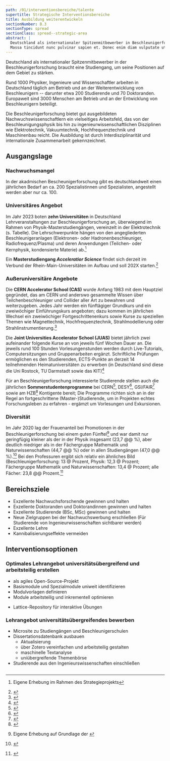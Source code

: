 ```yaml
---
path: /01/interventionsbereiche/talente
supertitle: Strategische Interventionsbereiche
title: Ausbildung weiterentwickeln
sectionNumber: B.3
sectionType: spread
sectionClass: spread--strategic-area
abstract: |
  Deutschland als internationaler Spitzenmitbewerber in Beschleunigerforschung braucht eienn Studiengang, um seine Positionen auf dem Gebiet zu verstärken.{.orange}
  Massa tincidunt nunc pulvinar sapien et. Donec enim diam vulputate ut. Tortor pretium viverra suspendisse potenti nullam ac tortor vitae purus.{.red}
---
```



<div class="spread--left spread-area--intro">

Deutschland als internationaler Spitzenmitbewerber in der Beschleunigerforschung braucht eine Studiengang, um seine Positionen auf dem Gebiet zu stärken.

Rund 1000 Physiker, Ingenieure und Wissenschaftler arbeiten in Deutschland täglich am Betrieb und an der Weiterentwicklung von Beschleunigern -- darunter etwa 200 Studierende und 70 Doktoranden. Europaweit sind 3000 Menschen am Betrieb und an der Entwicklung von Beschleunigern beteiligt.

Die Beschleunigerforschung bietet gut ausgebildeten Nachwuchswissenschaftlern ein vielseitiges Arbeitsfeld, das von der Beschleunigungsphysik bis hin zu ingenieurwissenschaftlichen Disziplinen wie Elektrotechnik, Vakuumtechnik, Hochfrequenztechnik und Maschinenbau reicht. Die Ausbildung ist durch Interdisziplinarität und internationale Zusammenarbeit gekennzeichnet.

</div>

<div class="spread--left spread-area--strategic-map">

</div>

<div class="spread--right spread-area--strategic-starting-point">

## Ausgangslage

### Nachwuchsmangel

In der akadmischen Bescheunigerforschung gibt es deutschlandweit einen jährlichen Bedarf an ca. 200 Spezialistinnen und Spezialisten, angestellt werden aber nur ca. 100.

### Universitäres Angebot

Im Jahr 2023 boten **zehn Universitäten** in Deutschland Lehrveranstaltungen zur Beschleunigerforschung an, überwiegend im Rahmen von Physik-Masterstudiengängen, vereinzelt in der Elektrotechnik (s. Tabelle). Die Lehrschwerpunkte hängen von den angegliederten Beschleunigeranlagen (Elektronen- oder Hadronenbeschleuniger, Radiofrequenz/Plasma) und deren Anwendungen (Teilchen- oder Kernphysik, kondensierte Materie) ab.[^1]

Ein **Masterstudiengang _Acceleratior Science_** findet sich derzeit im Verbund der Rhein-Main-Universitäten im Aufbau und soll 202<note>X</note> starten.[^2]

### Außeruniversitäre Angebote

Die **CERN Accelerator School (CAS)** wurde Anfang 1983 mit dem Hauptziel gegründet, das am CERN und anderswo gesammelte Wissen über Teilchenbeschleuniger und Collider aller Art zu bewahren und weiterzugeben. Jedes Jahr werden ein fünftägiger Grundkurs und ein zweiwöchiger Einführungskurs angeboten; dazu kommen im jährlichen Wechsel ein zweiwöchiger Fortgeschrittenenkurs sowie Kurse zu speziellen Themen wie Magnettechnik, Hochfrequenztechnik, Strahlmodellierung oder Strahlinstrumentierung.[^3]

Die **Joint Universities Accelerator School (JUAS)** bietet jährlich zwei aufeinander folgende Kurse an von jeweils fünf Wochen Dauer an. Die jeweils rund 100 Stunden Vorlesungenstunden werden durch Live-Tutorials, Computersitzungen und Gruppenarbeiten ergänzt. Schriftliche Prüfungen ermöglichen es den Studierenden, ECTS-Punkte an derzeit 14 teilnehmenden Heimatuniversitäten zu erwerben (in Deutschland sind diese die Uni Rostock, TU Darmstadt sowie das KIT)[^4]

Für an Beschleunigerforschung interessierte Studierende stellen auch die jährlichen **Sommerstudentenprogramme** bei CERN[^5], DESY[^6], GSI/FAIR[^7] sowie am HZB[^8] Kontigente bereit; Die Programme richten sich an in der Regel an fortgeschrittene (Master-)Studierende, um in Projekten echtes Forschungsleben zu erfahren - ergämzt um Vorlesungen und Exkursionen.

### Diversität

Im Jahr 2020 lag der Frauenanteil bei Promotionen in der Beschleunigerforschung bei einem guten Fünftel[^9] und war damit
nur geringfügig kleiner als der in der Physik insgesamt (23,7 @@ %), aber deutlich niedriger als in der Fächergruppe
Mathematik und Naturwissenschaften (44,7 @@ %) oder in allen Studiengängen (47,0 @@ %).[^10] Bei den Professuren ergibt
sich relativ ein ähnliches Bild (Beschleunigerforschung: 13 @ Prozent, Physik: 12,3 @ Prozent; Fächergruppe Mathematik
und Naturwissenschaften: 13,4 @ Prozent; alle Fächer: 23,8 @@ Prozent.[^11]

</div>

<div class="spread--right spread-area--strategic-goals">

## Bereichsziele

- Exzellente Nachwuchsforschende gewinnen und halten
- Exzellente Doktoranden und Doktorandinnen gewinnen und halten
- Exzellente Studierende (BSc, MSc) gewinnen und halten
- Neue Zielgruppen bei der Nachwuchswerbung erschließen (Für Studierende von Ingenieurwissenschaften sichtbarer werden)
- Exzellente Lehre
- Kannibalisierungseffekte vermeiden

</div>

<div class="spread--right spread-area--strategic-interventions">

## Interventionsoptionen

### Optimales Lehrangebot universitätsübergreifend und arbeitsteilig erstellen

- als agiles Open-Source-Projekt
- Basismodule und Spezialmodule uniweit identifizieren
- Modulvorlagen definieren
- Module arbeitsteilig und inkrementell optimieren

* Lattice-Repository für interaktive Übungen

### Lehrangebot universitätsübergreifendes bewerben

- Microsite zu Studiengängen und Beschleunigerschulen
- Dissertationsdatenbank ausbauen
  - Aktualisierung
  - über Zotero vereinfachen und arbeitsteilig gestalten
  - maschinelle Textanalyse
  - uniübergreifende Themenbörse
- Studierende aus den Ingenieurswissenschaften einschließen

</div>

<div class="spread--left spread-area--strategic-map">

<Image src={strategyMap} alt="" />


</div>

<div class="spread--left spread-area--strategic-aside">

<Universities />

</div>

[^1]: Eigene Erhebung im Rahmen des Strategieprojekts
[^2]:
    <BibRef citeKey="enders_podlech_etal__2021__entwicklung" />

[^3]:
    <BibRef citeKey="cernacceleratorschool__2024__cern" />

[^4]:
    <BibRef citeKey="esiarchamps__2024__joint" />

[^5]:
    <BibRef citeKey="cern__2023__cern" />

[^6]:
    <BibRef citeKey="desy__2024__desy" />

[^7]:
    <BibRef citeKey="gsi-fair_hgs-hire____international" />

[^8]:
    <BibRef citeKey="hzb__2024__hzb" />

[^9]: Eigene Erhebung auf Grundlage der <BibRef citeKey="kfb__2022__dissertationsdatenbank" />
[^10]:
    <BibRef
      citeKey="statistischesbundesamt__2020__statistik"
      locator="Seite 36"
    />

[^11]:
    <BibRef
      citeKey="statistischesbundesamt__2020__personal"
      locator="Seite 288"
    />
